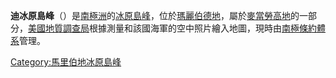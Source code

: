 {{Coord|74|58|S|136|31|W|source:GNIS|display=title}}

'''迪冰原島峰'''（{{lang-en|Dee Nunatak}}）是[[南極洲|南極洲]]的[[冰原島峰|冰原島峰]]，位於[[瑪麗伯德地|瑪麗伯德地]]，屬於[[麥當勞高地|麥當勞高地]]的一部分，[[美國地質調查局|美國地質調查局]]根據測量和該國海軍的空中照片繪入地圖，現時由[[南極條約體系|南極條約體系]]管理。

{{DEFAULTSORT:Dee Nunatak}}
[[Category:馬里伯地冰原島峰|Category:馬里伯地冰原島峰]]


{{MarieByrdLand-geo-stub}}